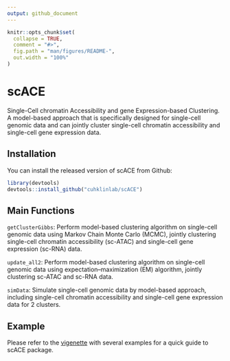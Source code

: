 ---
output: github_document
---

```{r setup, include = FALSE}
knitr::opts_chunk$set(
  collapse = TRUE,
  comment = "#>",
  fig.path = "man/figures/README-",
  out.width = "100%"
)
```

# scACE

Single-Cell chromatin Accessibility and gene Expression-based Clustering. A model-based approach that is specifically designed for single-cell genomic data and can jointly cluster single-cell chromatin accessibility and single-cell gene expression data.

## Installation

You can install the released version of scACE from Github:

``` r
library(devtools)
devtools::install_github("cuhklinlab/scACE")
```

## Main Functions

`getClusterGibbs`: Perform model-based clustering algorithm on single-cell genomic data using Markov Chain Monte Carlo (MCMC), jointly clustering single-cell chromatin accessibility (sc-ATAC) and single-cell gene expression (sc-RNA) data.

`update_all2`: Perform model-based clustering algorithm on single-cell genomic data using expectation–maximization (EM) algorithm, jointly clustering sc-ATAC and sc-RNA data.

`simData`: Simulate single-cell genomic data by model-based approach, including single-cell chromatin accessibility and single-cell gene expression data for 2 clusters.


## Example
Please refer to the [vigenette](https://https://github.com/cuhklinlab/scACE/tree/master/vignette) with several examples for a quick guide to scACE package.
